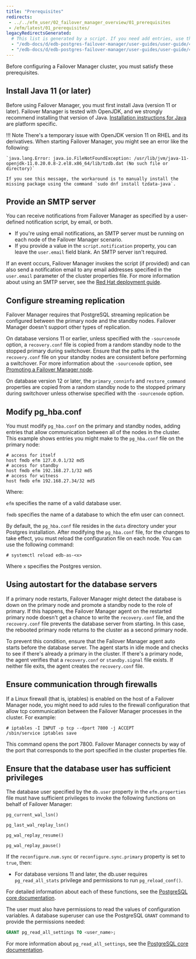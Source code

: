 ```yaml
---
title: "Prerequisites"
redirects:
 - ../../efm_user/02_failover_manager_overview/01_prerequisites
 - /efm/latest/01_prerequisites/
legacyRedirectsGenerated:
  # This list is generated by a script. If you need add entries, use the `legacyRedirects` key.
  - "/edb-docs/d/edb-postgres-failover-manager/user-guides/user-guide/4.0/prerequisites.html"
  - "/edb-docs/d/edb-postgres-failover-manager/user-guides/user-guide/4.1/prerequisites.html"
---
```


<div id="prerequisites" class="registered_link"></div>

Before configuring a Failover Manager cluster, you must satisfy these prerequisites.

## Install Java 11 (or later)

Before using Failover Manager, you must first install Java (version 11 or later). Failover Manager is tested with OpenJDK, and we strongly recommend installing that version of Java. [Installation instructions for Java](https://openjdk.java.net/install/) are platform specific.

!!! Note
    There's a temporary issue with OpenJDK version 11 on RHEL and its derivatives. When starting Failover Manager, you might see an error like the following:

    `java.lang.Error: java.io.FileNotFoundException: /usr/lib/jvm/java-11-openjdk-11.0.20.0.8-2.el8.x86_64/lib/tzdb.dat (No such file or directory)`

    If you see this message, the workaround is to manually install the missing package using the command `sudo dnf install tzdata-java`.

## Provide an SMTP server

You can receive notifications from Failover Manager as specified by a user-defined notification script, by email, or both.

-   If you're using email notifications, an SMTP server must be running on each node of the Failover Manager scenario.
-   If you provide a value in the `script.notification` property, you can leave the `user.email` field blank. An SMTP server isn't required.

If an event occurs, Failover Manager invokes the script (if provided) and can also send a notification email to any email addresses specified in the `user.email` parameter of the cluster properties file. For more information about using an SMTP server, see the [Red Hat deployment guide](https://access.redhat.com/site/documentation/en-US/Red_Hat_Enterprise_Linux/6/html/Deployment_Guide/s1-email-mta.html).

## Configure streaming replication

Failover Manager requires that PostgreSQL streaming replication be configured between the primary node and the standby nodes. Failover Manager doesn't support other types of replication.

On database versions 11 or earlier, unless specified with the `-sourcenode` option, a `recovery.conf` file is copied from a random standby node to the stopped primary during switchover. Ensure that the paths in the `recovery.conf` file on your standby nodes are consistent before performing a switchover. For more information about the `-sourcenode` option, see [Promoting a Failover Manager node](../05_using_efm/#promote_node).

On database version 12 or later, the `primary_conninfo` and `restore_command` properties are copied from a random standby node to the stopped primary during switchover unless otherwise specified with the `-sourcenode` option.

## Modify pg_hba.conf

You must modify `pg_hba.conf` on the primary and standby nodes, adding entries that allow communication between all of the nodes in the cluster. This example shows entries you might make to the `pg_hba.conf` file on the primary node:

```shell
# access for itself
host fmdb efm 127.0.0.1/32 md5
# access for standby
host fmdb efm 192.168.27.1/32 md5
# access for witness
host fmdb efm 192.168.27.34/32 md5
```

Where:

 `efm` specifies the name of a valid database user.

 `fmdb` specifies the name of a database to which the efm user can connect.

By default, the `pg_hba.conf` file resides in the `data` directory under your Postgres installation. After modifying the `pg_hba.conf` file, for the changes to take effect, you must reload the configuration file on each node. You can use the following command:

 `# systemctl reload edb-as-<x>`

Where `x` specifies the Postgres version.

## Using autostart for the database servers

If a primary node restarts, Failover Manager might detect the database is down on the primary node and promote a standby node to the role of primary. If this happens, the Failover Manager agent on the restarted primary node doesn't get a chance to write the `recovery.conf` file, and the `recovery.conf` file prevents the database server from starting. In this case, the rebooted primary node returns to the cluster as a second primary node.

To prevent this condition, ensure that the Failover Manager agent auto starts before the database server. The agent starts in idle mode and checks to see if there's already a primary in the cluster. If there's a primary node, the agent verifies that a `recovery.conf` or `standby.signal` file exists. If neither file exits, the agent creates the `recovery.conf` file.

## Ensure communication through firewalls

If a Linux firewall (that is, iptables) is enabled on the host of a Failover Manager node, you might need to add rules to the firewall configuration that allow tcp communication between the Failover Manager processes in the cluster. For example:

```
# iptables -I INPUT -p tcp --dport 7800 -j ACCEPT
/sbin/service iptables save
```

This command opens the port 7800. Failover Manager connects by way of the port that corresponds to the port specified in the cluster properties file.

## Ensure that the database user has sufficient privileges

The database user specified by the `db.user` property in the `efm.properties` file must have sufficient privileges to invoke the following functions on behalf of Failover Manager:

 `pg_current_wal_lsn()`

 `pg_last_wal_replay_lsn()`

 `pg_wal_replay_resume()`

 `pg_wal_replay_pause()`


If the `reconfigure.num.sync` or `reconfigure.sync.primary` property is set to `true`, then:

- For database versions 11 and later, the db.user requires `pg_read_all_stats` privilege and permissions to run `pg_reload_conf()`.

For detailed information about each of these functions, see the [PostgreSQL core documentation](https://www.postgresql.org/docs/current/index.html).

The user must also have permissions to read the values of configuration variables. A database superuser can use the PostgreSQL `GRANT` command to provide the permissions needed:

```sql
GRANT pg_read_all_settings TO <user_name>;
```

For more information about `pg_read_all_settings`, see the [PostgreSQL core documentation](https://www.postgresql.org/docs/current/default-roles.html).
